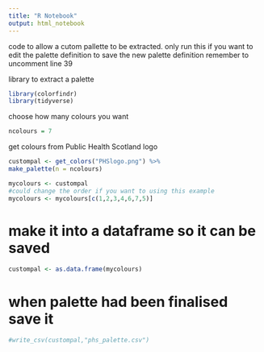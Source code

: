 ```yaml
---
title: "R Notebook"
output: html_notebook
---
```


code to allow a cutom pallette to be extracted. 
only run this if you want to edit the palette definition
to save the new palette definition remember to uncomment line 39

library to extract a palette
```r
library(colorfindr)
library(tidyverse)
```

choose how many colours you want
```r
ncolours = 7  
```

get colours from Public Health Scotland logo
```r
custompal <- get_colors("PHSlogo.png") %>%  
make_palette(n = ncolours)
```

```r
mycolours <- custompal
#could change the order if you want to using this example
mycolours <- mycolours[c(1,2,3,4,6,7,5)] 
```
# make it into a dataframe so it can be saved
```r
custompal <- as.data.frame(mycolours)
```

# when palette had been finalised save it 
```r
#write_csv(custompal,"phs_palette.csv")
```
